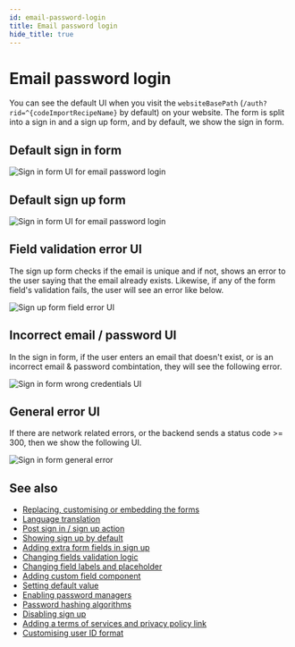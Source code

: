 ```yaml
---
id: email-password-login
title: Email password login
hide_title: true
---
```


<!-- COPY DOCS -->
<!-- ./thirdpartyemailpassword/pre-built-ui/further-reading/email-password-login.mdx -->

<!-- COPY SECTION -->
<!-- ./thirdpartyemailpassword/pre-built-ui/further-reading/email-password-login.mdx -->
<!-- 1 -->

# Email password login

You can see the default UI when you visit the `websiteBasePath` (`/auth?rid=^{codeImportRecipeName}` by default) on your website. The form is split into a sign in and a sign up form, and by default, we show the sign in form.

## Default sign in form

<img src="/img/^{codeImportRecipeName}-sign-in.png" alt="Sign in form UI for email password login" />

## Default sign up form

<img src="/img/^{codeImportRecipeName}-sign-up.png" alt="Sign in form UI for email password login" />

## Field validation error UI

The sign up form checks if the email is unique and if not, shows an error to the user saying that the email already exists. Likewise, if any of the form field's validation fails, the user will see an error like below.

<img src="/img/^{codeImportRecipeName}-field-validation-error.png" alt="Sign up form field error UI" />


## Incorrect email / password UI
In the sign in form, if the user enters an email that doesn't exist, or is an incorrect email & password combintation, they will see the following error.

<img src="/img/^{codeImportRecipeName}-wrong-cred.png" alt="Sign in form wrong credentials UI" />

## General error UI
If there are network related errors, or the backend sends a status code >= 300, then we show the following UI.

<img src="/img/^{codeImportRecipeName}-general-error.png" alt="Sign in form general error" />

<!-- END COPY SECTION -->

## See also

- [Replacing, customising or embedding the forms](../../common-customizations/embed-sign-in-up-form)
- [Language translation](../../common-customizations/translations)
- [Post sign in / sign up action](../../common-customizations/handling-signinup-success)
- [Showing sign up by default](../auth-redirection#showing-sign-up-by-default)
- [Adding extra form fields in sign up](../../common-customizations/signup-form/adding-fields)
- [Changing fields validation logic](../../common-customizations/signup-form/field-validators)
- [Changing field labels and placeholder](../../common-customizations/signup-form/customising-each-form-field) 
- [Adding custom field component](../../common-customizations/signup-form/customising-each-form-field) 
- [Setting default value](../../common-customizations/signup-form/customising-each-form-field) 
- [Enabling password managers](../../common-customizations/password-managers)
- [Password hashing algorithms](../../common-customizations/password-hashing/about)
- [Disabling sign up](../../advanced-customizations/apis-override/disabling)
- [Adding a terms of services and privacy policy link](../../common-customizations/signup-form/toc-privacypolicy)
- [Customising user ID format](../../common-customizations/userid-format)